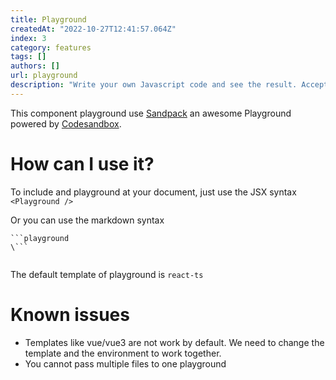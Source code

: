 ```yaml
---
title: Playground
createdAt: "2022-10-27T12:41:57.064Z"
index: 3
category: features
tags: []
authors: []
url: playground
description: "Write your own Javascript code and see the result. Accept Vue, React, Angular and more..."
---
```


<TableOfContent />

This component playground use [Sandpack](https://sandpack.codesandbox.io/) an awesome Playground powered by [Codesandbox](https://codesandbox.io/).

# How can I use it?

To include and playground at your document, just use the JSX syntax `<Playground />`

<Playground />

Or you can use the markdown syntax

```
```playground
\```
```

```playground
```

The default template of playground is `react-ts`

# Known issues

- Templates like vue/vue3 are not work by default. We need to change the template and the environment to work together.
- You cannot pass multiple files to one playground

